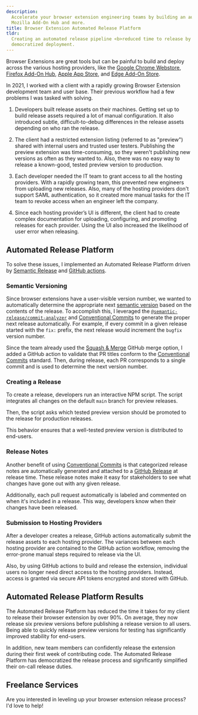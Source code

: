 ```yaml
---
description:
  Accelerate your browser extension engineering teams by building an automated release platform for the Chrome WebStore,
  Mozilla Add-On Hub and more.
title: Browser Extension Automated Release Platform
tldr:
  Creating an automated release pipeline <b>reduced time to release by over 90%</b>, improved reliability, and
  democratized deployment.
---
```



Browser Extensions are great tools but can be painful to build and deploy across the various hosting providers, like the
[Google Chrome Webstore](https://chrome.google.com/webstore/category/extensions),
[Firefox Add-On Hub](https://addons.mozilla.org/en-US/firefox/),
[Apple App Store](https://developer.apple.com/safari/extensions/), and
[Edge Add-On Store](https://microsoftedge.microsoft.com/addons/Microsoft-Edge-Extensions-Home).

In 2021, I worked with a client with a rapidly growing Browser Extension development team and user base. Their previous
workflow had a few problems I was tasked with solving.

1. Developers built release assets on their machines. Getting set up to build release assets required a lot of manual
   configuration. It also introduced subtle, difficult-to-debug differences in the release assets depending on who ran
   the release.

1. The client had a restricted extension listing (referred to as "preview") shared with internal users and trusted user
   testers. Publishing the preview extension was time-consuming, so they weren't publishing new versions as often as
   they wanted to. Also, there was no easy way to release a known-good, tested preview version to production.

1. Each developer needed the IT team to grant access to all the hosting providers. With a rapidly growing team, this
   prevented new engineers from uploading new releases. Also, many of the hosting providers don't support SAML
   authentication, so it created more manual tasks for the IT team to revoke access when an engineer left the company.

1. Since each hosting provider’s UI is different, the client had to create complex documentation for uploading,
   configuring, and promoting releases for each provider. Using the UI also increased the likelihood of user error when
   releasing.

## Automated Release Platform

To solve these issues, I implemented an Automated Release Platform driven by
[Semantic Release](https://semantic-release.gitbook.io/semantic-release/) and
[GitHub actions](https://github.com/features/actions).

### Semantic Versioning

Since browser extensions have a user-visible version number, we wanted to automatically determine the appropriate next
[semantic version](https://semver.org/) based on the contents of the release. To accomplish this, I leveraged the
[`@semantic-release/commit-analyzer`](https://github.com/semantic-release/commit-analyzer) and
[Conventional Commits](https://www.conventionalcommits.org/en/v1.0.0/) to generate the proper next release
automatically. For example, if every commit in a given release started with the `fix:` prefix, the next release would
increment the `bugfix` version number.

Since the team already used the [Squash & Merge](/2017/08/03/understanding-github-pr-merge-options) GitHub merge option,
I added a GitHub action to validate that PR titles conform to the
[Conventional Commits](https://www.conventionalcommits.org/en/v1.0.0/) standard. Then, during release, each PR
corresponds to a single commit and is used to determine the next version number.

### Creating a Release

To create a release, developers run an interactive NPM script. The script integrates all changes on the default `main`
branch for preview releases.

Then, the script asks which tested preview version should be promoted to the release for production releases.

<MdxImage src={releaseScript} alt="console screenshot creating a new production release from preview tags" />

This behavior ensures that a well-tested preview version is distributed to end-users.

### Release Notes

Another benefit of using [Conventional Commits](https://www.conventionalcommits.org/en/v1.0.0/) is that categorized
release notes are automatically generated and attached to a
[GitHub Release](https://docs.github.com/en/repositories/releasing-projects-on-github/about-releases) at release time.
These release notes make it easy for stakeholders to see what changes have gone out with any given release.

<MdxImage
  src={changelog}
  alt="an categorized changelog containing a list of bugfixes and features released with version 3.21.0"
/>

Additionally, each pull request automatically is labeled and commented on when it's included in a release. This way,
developers know when their changes have been released.

<MdxImage
  src={releaseComment}
  alt="a GitHub pull request comment stating that it was included in a preview (3.21.0-alpha.1) release and a production (3.21.0) release"
/>

<MdxImage src={prLabel} alt="labels on a GitHub pull request indicating it was released to preview and production" />

### Submission to Hosting Providers

After a developer creates a release, GitHub actions automatically submit the release assets to each hosting provider.
The variances between each hosting provider are contained to the GitHub action workflow, removing the error-prone manual
steps required to release via the UI.

Also, by using GitHub actions to build and release the extension, individual users no longer need direct access to the
hosting providers. Instead, access is granted via secure API tokens encrypted and stored with GitHub.

## Automated Release Platform Results

The Automated Release Platform has reduced the time it takes for my client to release their browser extension by over
90%. On average, they now release six preview versions before publishing a release version to all users. Being able to
quickly release preview versions for testing has significantly improved stability for end-users.

In addition, new team members can confidently release the extension during their first week of contributing code. The
Automated Release Platform has democratized the release process and significantly simplified their on-call release
duties.

## Freelance Services

Are you interested in leveling up your browser extension release process? I'd love to help!
